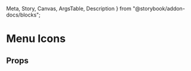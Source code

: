   Meta,
  Story,
  Canvas,
  ArgsTable,
  Description
} from "@storybook/addon-docs/blocks";

<Meta title="packages/mars-theme/components/menu-icon" />

# Menu Icons

<Canvas>
  <Story name="Closed Icon">
	  <div style={{background : '#1f38c5', padding: '15px'}}>
      <CloseIcon color="white" size="24px" />
    </div>
  </Story>
</Canvas>


<Canvas>
  <Story name="Hamburger Icon">
	  <div style={{background : '#1f38c5', padding: '15px'}}>
      <HamburgerIcon color="white" size="24px" />
    </div>
  </Story>
</Canvas>

## Props
